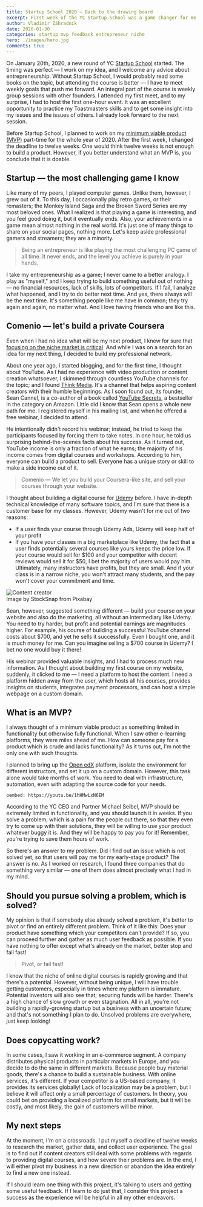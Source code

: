 ```yaml
---
title: Startup School 2020 — Back to the drawing board
excerpt: First week of the YC Startup School was a game changer for me. I need to rethink my idea, or fail fast!
author: Vladimír Záhradník
date: 2020-01-30
categories: startup mvp feedback entrepreneur niche
hero: ./images/hero.jpg
comments: true
---
```

On January 20th, 2020, a new round of YC [Startup School][startup-school] started. The timing was perfect — I work on my idea, and I welcome any advice about entrepreneurship. Without Startup School, I would probably read some books on the topic, but attending the course is better — I have to meet weekly goals that push me forward. An integral part of the course is weekly group sessions with other founders. I attended my first meet, and to my surprise, I had to host the first one-hour event. It was an excellent opportunity to practice my Toastmasters skills and to get some insight into my issues and the issues of others. I already look forward to the next session.

Before Startup School, I planned to work on my [minimum viable product (MVP)][mvp] part-time for the whole year of 2020. After the first week, I changed the deadline to twelve weeks. One would think twelve weeks is not enough to build a product. However, if you better understand what an MVP is, you conclude that it is doable.

## Startup — the most challenging game I know
Like many of my peers, I played computer games. Unlike them, however, I grew out of it. To this day, I occasionally play retro games, or their remasters; the Monkey Island Saga and the Broken Sword Series are my most beloved ones. What I realized is that playing a game is interesting, and you feel good doing it, but it eventually ends. Also, your achievements in a game mean almost nothing in the real world. It's just one of many things to share on your social pages, nothing more. Let's keep aside professional gamers and streamers; they are a minority.

> Being an entrepreneur is like playing the most challenging PC game of all time. It never ends, and the level you achieve is purely in your hands.

I take my entrepreneurship as a game; I never came to a better analogy. I play as "myself," and I keep trying to build something useful out of nothing — no financial resources, lack of skills, lots of competitors. If I fail, I analyze what happened, and I try to do better next time. And yes, there always will be the next time. It's something people like me have in common; they try again and again, no matter what. And I love having friends who are like this.

## Comenio — let's build a private Coursera
Even when I had no idea what will be my next product, I knew for sure that [focusing on the niche market is critical][focus-on-niche]. And while I was on a search for an idea for my next thing, I decided to build my professional network.

About one year ago, I started blogging, and for the first time, I thought about YouTube. As I had no experience with video production or content creation whatsoever, I skimmed through countless YouTube channels for the topic; and I found [Think Media][think-media]. It's a channel that helps aspiring content creators with their humble beginnings. As I soon found out, its founder, Sean Cannel, is a co-author of a book called [YouTube Secrets][yt-secrets], a bestseller in the category on Amazon. Little did I know that Sean opens a whole new path for me. I registered myself in his mailing list, and when he offered a free webinar, I decided to attend.

He intentionally didn't record his webinar; instead, he tried to keep the participants focused by forcing them to take notes. In one hour, he told us surprising behind-the-scenes facts about his success. As it turned out, YouTube income is only a fraction of what he earns; the majority of his income comes from digital courses and workshops. According to him, everyone can build a product to sell. Everyone has a unique story or skill to make a side income out of it.

> Comenio — We let you build your Coursera-like site, and sell your courses through your website.

I thought about building a digital course for [Udemy][udemy] before. I have in-depth technical knowledge of many software topics, and I'm sure that there is a customer base for my classes. However, Udemy wasn't for me out of two reasons:
- If a user finds your course through Udemy Ads, Udemy will keep half of your profit
- If you have your classes in a big marketplace like Udemy, the fact that a user finds potentially several courses like yours keeps the price low. If your course would sell for $100 and your competitor with decent reviews would sell it for $50, I bet the majority of users would pay him. Ultimately, many instructors have profits, but they are small. And if your class is in a narrow niche, you won't attract many students, and the pay won't cover your commitment and time.

<div className="Image__Large">
  <img src="./images/video.jpg" alt="Content creator" />
  <figcaption>Image by StockSnap from Pixabay</figcaption>
</div>

Sean, however, suggested something different — build your course on your website and also do the marketing, all without an intermediary like Udemy. You need to try harder, but profit and potential earnings are magnitudes higher. For example, his course of building a successful YouTube channel costs about $700, and yet he sells it successfully. Even I bought one, and it is much money for me. Can you imagine selling a $700 course in Udemy? I bet no one would buy it there!

His webinar provided valuable insights, and I had to process much new information. As I thought about building my first course on my website, suddenly, it clicked to me — I need a platform to host the content. I need a platform hidden away from the user, which hosts all his courses, provides insights on students, integrates payment processors, and can host a simple webpage on a custom domain.

## What is an MVP?
I always thought of a minimum viable product as something limited in functionality but otherwise fully functional. When I saw other e-learning platforms, they were miles ahead of me. How can someone pay for a product which is crude and lacks functionality? As it turns out, I'm not the only one with such thoughts.

I planned to bring up the [Open edX][open-edx] platform, isolate the environment for different instructors, and set it up on a custom domain. However, this task alone would take months of work. You need to deal with infrastructure, automation, even with adapting the source code for your needs.

`oembed: https://youtu.be/1hHMwLxN6EM`

According to the YC CEO and Partner Michael Seibel, MVP should be extremely limited in functionality, and you should launch it in weeks. If you solve a problem, which is a pain for the people out there, so that they even try to come up with their solutions, they will be willing to use your product whatever buggy it is. And they will be happy to pay you for it! Remember, you're trying to save them hours of work.

So there's an answer to my problem. Did I find out an issue which is not solved yet, so that users will pay me for my early-stage product? The answer is no. As I worked on research, I found three companies that do something very similar — one of them does almost precisely what I had in my mind.

## Should you pursue solving a problem, which is solved?
My opinion is that if somebody else already solved a problem, it's better to pivot or find an entirely different problem. Think of it like this: Does your product have something which your competitors can't provide? If so, you can proceed further and gather as much user feedback as possible. If you have nothing to offer except what's already on the market, better stop and fail fast!

> Pivot, or fail fast!

I know that the niche of online digital courses is rapidly growing and that there's a potential. However, without being unique, I will have trouble getting customers, especially in times where my platform is immature. Potential investors will also see that; securing funds will be harder. There's a high chance of slow growth or even stagnation. All in all, you're not building a rapidly-growing startup but a business with an uncertain future; and that's not something I plan to do. Unsolved problems are everywhere, just keep looking!

## Does copycatting work?
In some cases, I saw it working in an e-commerce segment. A company distributes physical products in particular markets in Europe, and you decide to do the same in different markets. Because people buy material goods, there's a chance to build a sustainable business. With online services, it's different. If your competitor is a US-based company, it provides its services globally! Lack of localization may be a problem, but I believe it will affect only a small percentage of customers. In theory, you could bet on providing a localized platform for small markets, but it will be costly, and most likely, the gain of customers will be minor.

## My next steps
At the moment, I'm on a crossroads. I put myself a deadline of twelve weeks to research the market, gather data, and collect user experience. The goal is to find out if content creators still deal with some problems with regards to providing digital courses, and how severe their problems are. In the end, I will either pivot my business in a new direction or abandon the idea entirely to find a new one instead.

If I should learn one thing with this project, it's talking to users and getting some useful feedback. If I learn to do just that, I consider this project a success as the experience will be helpful in all my other endeavors.

[//]: # (Used references)
[startup-school]: https://www.startupschool.org/
[mvp]: https://en.wikipedia.org/wiki/Minimum_viable_product
[focus-on-niche]: https://www.zahradnik.io/A-successful-startup-Focus-on-niche-market!
[think-media]: https://www.youtube.com/user/THiNKmediaTV
[yt-secrets]: https://www.amazon.com/YouTube-Secrets-Ultimate-Following-Influencer-ebook/dp/B07GL48G7L/
[udemy]: https://www.udemy.com/
[open-edx]: https://open.edx.org/